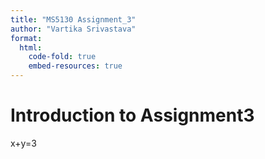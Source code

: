 ```yaml
---
title: "MS5130 Assignment_3"
author: "Vartika Srivastava"
format:
  html:
    code-fold: true
    embed-resources: true
---
```


# Introduction to Assignment3

x+y=3
